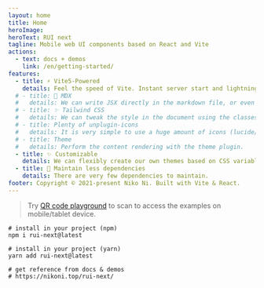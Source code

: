 ```yaml
---
layout: home
title: Home
heroImage:
heroText: RUI next
tagline: Mobile web UI components based on React and Vite
actions:
  - text: docs + demos
    link: /en/getting-started/
features:
  - title: ⚡️ Vite5-Powered
    details: Feel the speed of Vite. Instant server start and lightning fast HMR that stays fast regardless of the app size.
  # - title: 📘 MDX
  #   details: We can write JSX directly in the markdown file, or even import components.
  # - title: ✨ Tailwind CSS
  #   details: We can tweak the style in the document using the classes provided by Tailwind CSS.
  # - title: Plenty of unplugin-icons
  #   details: It is very simple to use a huge amount of icons (lucide/openmoji/tabler) in the document on demand.
  # - title: Theme
  #   details: Perform the content rendering with the theme plugin.
  - title: ✨ Customizable
    details: We can flexibly create our own themes based on CSS variables.
  - title: 📘 Maintain less dependencies
    details: There are very few dependencies to maintain.
footer: Copyright © 2021-present Niko Ni. Built with Vite & React.
---
```



> Try [QR code playground](/en/qr-code/) to scan to access the examples on mobile/tablet device. <IconLightning className="text-[1.3em] text-amber-500" />

```shell
# install in your project (npm)
npm i rui-next@latest

# install in your project (yarn)
yarn add rui-next@latest

# get reference from docs & demos
# https://nikoni.top/rui-next/
```
